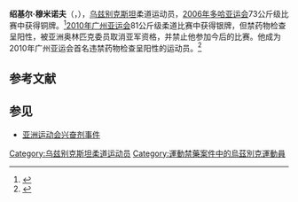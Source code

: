 '''绍基尔·穆米诺夫'''（{{lang-uz|'''Shokir Muminov'''}}，{{bd|1983年|2月17日}}），[[乌兹别克斯坦|乌兹别克斯坦]]柔道运动员，[[2006年多哈亚运会|2006年多哈亚运会]]73公斤级比赛中获得铜牌。<ref>{{Cite web |url=http://pic.people.com.cn/GB/13269700.html |title=广州亚运查出首例兴奋剂事件 禁药来源尚查 |accessdate=2010-11-22 |archive-date=2010-11-25 |archive-url=https://web.archive.org/web/20101125125959/http://pic.people.com.cn/GB/13269700.html |dead-url=no }}</ref>[[2010年广州亚运会|2010年广州亚运会]]81公斤级柔道比赛中获得银牌，但禁药物检查呈阳性，被亚洲奥林匹克委员取消亚军资格，并禁止他参加今后的比赛。他成为2010年广州亚运会首名违禁药物检查呈阳性的运动员。<ref>{{Cite web |url=http://www.voanews.com/chinese/news/sports/20101119-ASIAN-GAMES-DOPING-109152119.html |title=广州亚运会一乌兹别克运动员未过药检 |accessdate=2010-11-22 |archive-date=2010-11-21 |archive-url=https://web.archive.org/web/20101121114910/http://www.voanews.com/chinese/news/sports/20101119-ASIAN-GAMES-DOPING-109152119.html |dead-url=no }}</ref>

== 参考文献 ==
{{reflist}}

== 参见 ==
* [[亚洲运动会兴奋剂事件|亚洲运动会兴奋剂事件]]

{{VOA}}

{{Authority control}}
{{DEFAULTSORT:Muminov}}
[[Category:乌兹别克斯坦柔道运动员|Category:乌兹别克斯坦柔道运动员]]
[[Category:運動禁藥案件中的烏茲別克運動員|Category:運動禁藥案件中的烏茲別克運動員]]